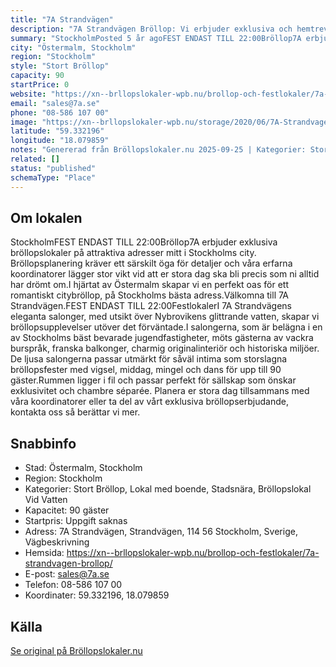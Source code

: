 ```yaml
---
title: "7A Strandvägen"
description: "7A Strandvägen Bröllop: Vi erbjuder exklusiva och hemtrevligt inredda salonger med vacker interiör och högt i tak som passar perfekt för alla bröllop."
summary: "StockholmPosted 5 år agoFEST ENDAST TILL 22:00Bröllop7A erbjuder exklusiva bröllopslokaler på attraktiva adresser mitt i Stockholms city. Bröllopsplanering kräver ett särskilt öga för detaljer och…"
city: "Östermalm, Stockholm"
region: "Stockholm"
style: "Stort Bröllop"
capacity: 90
startPrice: 0
website: "https://xn--brllopslokaler-wpb.nu/brollop-och-festlokaler/7a-strandvagen-brollop/"
email: "sales@7a.se"
phone: "08-586 107 00"
image: "https://xn--brllopslokaler-wpb.nu/storage/2020/06/7A-Strandvagen_Salong_303_2_Brollop-_Custom_.webp"
latitude: "59.332196"
longitude: "18.079859"
notes: "Genererad från Bröllopslokaler.nu 2025-09-25 | Kategorier: Stort Bröllop, Lokal med boende, Stadsnära, Bröllopslokal Vid Vatten"
related: []
status: "published"
schemaType: "Place"
---
```


## Om lokalen

StockholmFEST ENDAST TILL 22:00Bröllop7A erbjuder exklusiva bröllopslokaler på attraktiva adresser mitt i Stockholms city. Bröllopsplanering kräver ett särskilt öga för detaljer och våra erfarna koordinatorer lägger stor vikt vid att er stora dag ska bli precis som ni alltid har drömt om.I hjärtat av Östermalm skapar vi en perfekt oas för ett romantiskt citybröllop, på Stockholms bästa adress.Välkomna till 7A Strandvägen.FEST ENDAST TILL 22:00FestlokalerI 7A Strandvägens eleganta salonger, med utsikt över Nybrovikens glittrande vatten, skapar vi bröllopsupplevelser utöver det förväntade.I salongerna, som är belägna i en av Stockholms bäst bevarade jugendfastigheter, möts gästerna av vackra burspråk, franska balkonger, charmig originalinteriör och historiska miljöer. De ljusa salongerna passar utmärkt för såväl intima som storslagna bröllopsfester med vigsel, middag, mingel och dans för upp till 90 gäster.Rummen ligger i fil och passar perfekt för sällskap som önskar exklusivitet och chambre séparée. Planera er stora dag tillsammans med våra koordinatorer eller ta del av vårt exklusiva bröllopserbjudande, kontakta oss så berättar vi mer.

## Snabbinfo

- Stad: Östermalm, Stockholm
- Region: Stockholm
- Kategorier: Stort Bröllop, Lokal med boende, Stadsnära, Bröllopslokal Vid Vatten
- Kapacitet: 90 gäster
- Startpris: Uppgift saknas
- Adress: 7A Strandvägen, Strandvägen, 114 56 Stockholm, Sverige, Vägbeskrivning
- Hemsida: https://xn--brllopslokaler-wpb.nu/brollop-och-festlokaler/7a-strandvagen-brollop/
- E-post: sales@7a.se
- Telefon: 08-586 107 00
- Koordinater: 59.332196, 18.079859

## Källa

[Se original på Bröllopslokaler.nu](https://xn--brllopslokaler-wpb.nu/brollop-och-festlokaler/7a-strandvagen-brollop/)

